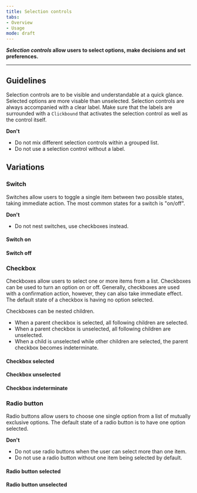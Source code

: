 ```yaml
---
title: Selection controls 
tabs: 
- Overview
- Usage
mode: draft
---
```


***Selection controls* allow users to select options, make decisions and set preferences.**
<!--One to two sentences as an introduction to the component-->

***

## Guidelines
<!--List how to use it, sizes, widths, grid interactions, color allowances -->

Selection controls are to be visible and understandable at a quick glance. Selected options are more visable than unselected. Selection controls are always accompanied with a clear label. Make sure that the labels are surrounded with a `Clickbound` that activates the selection control as well as the control itself.


**Don't**
<!--Bullet point list if needed -->

* Do not mix different selection controls within a grouped list. 
* Do not use a selection control without a label.

## Variations 
<!--One ### heading per frame in Figma, explaining each component in that frame. One 'content' section per variation if needed -->


### Switch

Switches allow users to toggle a single item between two possible states, taking immediate action. The most common states for a switch is "on/off".

**Don't**
<!--Bullet point list if needed -->

* Do not nest switches, use checkboxes instead. 

#### Switch on
<Embed url="https://www.figma.com/file/0bGXR2sCwMVSDNyyzu5BXrO5/Desktop-UI?node-id=1432%3A976" />

#### Switch off
<Embed url="https://www.figma.com/file/0bGXR2sCwMVSDNyyzu5BXrO5/Desktop-UI?node-id=1432%3A977" />



### Checkbox

Checkboxes allow users to select one or more items from a list. Checkboxes can be used to turn an option on or off. Generally, checkboxes are used with a confirmation action, however, they can also take immediate effect. The default state of a checkbox is having no option selected. 

Checkboxes can be nested children.
  * When a parent checkbox is selected, all following children are selected. 
  * When a parent checkbox is unselected, all following children are unselected. 
  * When a child is unselected while other children are selected, the parent checkbox becomes indeterminate. 
 


#### Checkbox selected
<Embed url="https://www.figma.com/file/0bGXR2sCwMVSDNyyzu5BXrO5/Desktop-UI?node-id=1432%3A978" />

#### Checkbox unselected
<Embed url="https://www.figma.com/file/0bGXR2sCwMVSDNyyzu5BXrO5/Desktop-UI?node-id=1432%3A979" />

#### Checkbox indeterminate
<Embed url="https://www.figma.com/file/0bGXR2sCwMVSDNyyzu5BXrO5/Desktop-UI?node-id=1432%3A980" />


### Radio button

Radio buttons allow users to choose one single option from a list of mutually exclusive options. The default state of a radio button is to have one option selected. 


**Don't**
<!--Bullet point list if needed -->

* Do not use radio buttons when the user can select more than one item. 
* Do not use a radio button without one item being selected by default. 

#### Radio button selected

<Embed url="https://www.figma.com/file/0bGXR2sCwMVSDNyyzu5BXrO5/Desktop-UI?node-id=1432%3A981" />

#### Radio button unselected

<Embed url="https://www.figma.com/file/0bGXR2sCwMVSDNyyzu5BXrO5/Desktop-UI?node-id=1432%3A982" />

